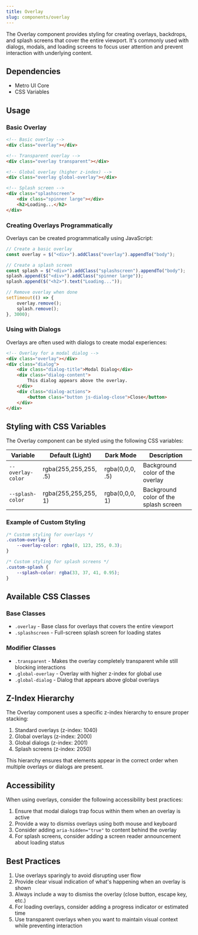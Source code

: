 ```yaml
---
title: Overlay
slug: components/overlay
---
```


The Overlay component provides styling for creating overlays, backdrops, and splash screens that cover the entire viewport. It's commonly used with dialogs, modals, and loading screens to focus user attention and prevent interaction with underlying content.

## Dependencies

- Metro UI Core
- CSS Variables

## Usage

### Basic Overlay

```html
<!-- Basic overlay -->
<div class="overlay"></div>

<!-- Transparent overlay -->
<div class="overlay transparent"></div>

<!-- Global overlay (higher z-index) -->
<div class="overlay global-overlay"></div>

<!-- Splash screen -->
<div class="splashscreen">
    <div class="spinner large"></div>
    <h2>Loading...</h2>
</div>
```

### Creating Overlays Programmatically

Overlays can be created programmatically using JavaScript:

```javascript
// Create a basic overlay
const overlay = $("<div>").addClass("overlay").appendTo("body");

// Create a splash screen
const splash = $("<div>").addClass("splashscreen").appendTo("body");
splash.append($("<div>").addClass("spinner large"));
splash.append($("<h2>").text("Loading..."));

// Remove overlay when done
setTimeout(() => {
    overlay.remove();
    splash.remove();
}, 3000);
```

### Using with Dialogs

Overlays are often used with dialogs to create modal experiences:

```html
<!-- Overlay for a modal dialog -->
<div class="overlay"></div>
<div class="dialog">
    <div class="dialog-title">Modal Dialog</div>
    <div class="dialog-content">
        This dialog appears above the overlay.
    </div>
    <div class="dialog-actions">
        <button class="button js-dialog-close">Close</button>
    </div>
</div>
```

## Styling with CSS Variables

The Overlay component can be styled using the following CSS variables:

| Variable | Default (Light) | Dark Mode | Description |
| -------- | --------------- | --------- | ----------- |
| `--overlay-color` | rgba(255,255,255, .5) | rgba(0,0,0, .5) | Background color of the overlay |
| `--splash-color` | rgba(255,255,255, 1) | rgba(0,0,0, 1) | Background color of the splash screen |

### Example of Custom Styling

```css
/* Custom styling for overlays */
.custom-overlay {
    --overlay-color: rgba(0, 123, 255, 0.3);
}

/* Custom styling for splash screens */
.custom-splash {
    --splash-color: rgba(33, 37, 41, 0.95);
}
```

## Available CSS Classes

### Base Classes
- `.overlay` - Base class for overlays that covers the entire viewport
- `.splashscreen` - Full-screen splash screen for loading states

### Modifier Classes
- `.transparent` - Makes the overlay completely transparent while still blocking interactions
- `.global-overlay` - Overlay with higher z-index for global use
- `.global-dialog` - Dialog that appears above global overlays

## Z-Index Hierarchy

The Overlay component uses a specific z-index hierarchy to ensure proper stacking:

1. Standard overlays (z-index: 1040)
2. Global overlays (z-index: 2000)
3. Global dialogs (z-index: 2001)
4. Splash screens (z-index: 2050)

This hierarchy ensures that elements appear in the correct order when multiple overlays or dialogs are present.

## Accessibility

When using overlays, consider the following accessibility best practices:

1. Ensure that modal dialogs trap focus within them when an overlay is active
2. Provide a way to dismiss overlays using both mouse and keyboard
3. Consider adding `aria-hidden="true"` to content behind the overlay
4. For splash screens, consider adding a screen reader announcement about loading status

## Best Practices

1. Use overlays sparingly to avoid disrupting user flow
2. Provide clear visual indication of what's happening when an overlay is shown
3. Always include a way to dismiss the overlay (close button, escape key, etc.)
4. For loading overlays, consider adding a progress indicator or estimated time
5. Use transparent overlays when you want to maintain visual context while preventing interaction